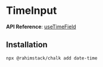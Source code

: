 
# TimeInput

<StorybookButton slug="components-forms-timeinput--docs" />

**API Reference**: [useTimeField](https://react-spectrum.adobe.com/react-aria/useTimeField.html#usage)

<Preview>
    <TimeInput label="TimeInput" help="Help text" />
</Preview>

## Installation

```shell copy
npx @rahimstack/chalk add date-time
```

